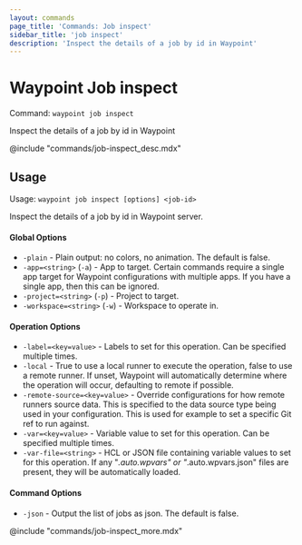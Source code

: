 ```yaml
---
layout: commands
page_title: 'Commands: Job inspect'
sidebar_title: 'job inspect'
description: 'Inspect the details of a job by id in Waypoint'
---
```


# Waypoint Job inspect

Command: `waypoint job inspect`

Inspect the details of a job by id in Waypoint

@include "commands/job-inspect_desc.mdx"

## Usage

Usage: `waypoint job inspect [options] <job-id>`

Inspect the details of a job by id in Waypoint server.

#### Global Options

- `-plain` - Plain output: no colors, no animation. The default is false.
- `-app=<string>` (`-a`) - App to target. Certain commands require a single app target for Waypoint configurations with multiple apps. If you have a single app, then this can be ignored.
- `-project=<string>` (`-p`) - Project to target.
- `-workspace=<string>` (`-w`) - Workspace to operate in.

#### Operation Options

- `-label=<key=value>` - Labels to set for this operation. Can be specified multiple times.
- `-local` - True to use a local runner to execute the operation, false to use a remote runner.
  If unset, Waypoint will automatically determine where the operation will occur,
  defaulting to remote if possible.
- `-remote-source=<key=value>` - Override configurations for how remote runners source data. This is specified to the data source type being used in your configuration. This is used for example to set a specific Git ref to run against.
- `-var=<key=value>` - Variable value to set for this operation. Can be specified multiple times.
- `-var-file=<string>` - HCL or JSON file containing variable values to set for this operation. If any "_.auto.wpvars" or "_.auto.wpvars.json" files are present, they will be automatically loaded.

#### Command Options

- `-json` - Output the list of jobs as json. The default is false.

@include "commands/job-inspect_more.mdx"
